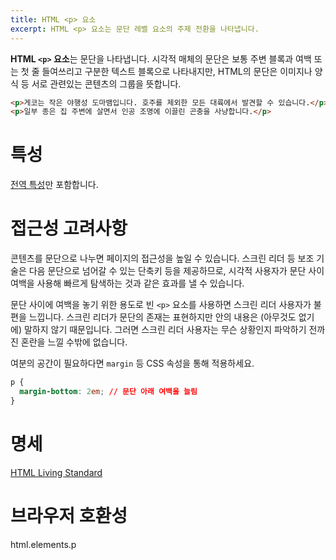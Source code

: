 ```yaml
---
title: HTML <p> 요소
excerpt: HTML <p> 요소는 문단 레벨 요소의 주제 전환을 나타냅니다.
---
```


**HTML `<p>` 요소**는 문단을 나타냅니다. 시각적 매체의 문단은 보통 주변 블록과 여백 또는 첫 줄 들여쓰리고 구분한 텍스트 블록으로 나타내지만, HTML의 문단은 이미지나 양식 등 서로 관련있는 콘텐츠의 그룹을 뜻합니다.

<Demo height={120} />

```html name=demo
<p>게코는 작은 야행성 도마뱀입니다. 호주를 제외한 모든 대륙에서 발견할 수 있습니다.</p>
<p>일부 종은 집 주변에 살면서 인공 조명에 이끌린 곤충을 사냥합니다.</p>
```

# 특성

[전역 특성](/docs/Web/HTML/Global_attributes)만 포함합니다.

# 접근성 고려사항

콘텐츠를 문단으로 나누면 페이지의 접근성을 높일 수 있습니다. 스크린 리더 등 보조 기술은 다음 문단으로 넘어갈 수 있는 단축키 등을 제공하므로, 시각적 사용자가 문단 사이 여백을 사용해 빠르게 탐색하는 것과 같은 효과를 낼 수 있습니다.

문단 사이에 여백을 놓기 위한 용도로 빈 `<p>` 요소를 사용하면 스크린 리더 사용자가 불편을 느낍니다. 스크린 리더가 문단의 존재는 표현하지만 안의 내용은 (아무것도 없기에) 말하지 않기 때문입니다. 그러면 스크린 리더 사용자는 무슨 상황인지 파악하기 전까진 혼란을 느낄 수밖에 없습니다.

여분의 공간이 필요하다면 `margin` 등 CSS 속성을 통해 적용하세요.

```css
p {
  margin-bottom: 2em; // 문단 아래 여백을 늘림
}
```

# 명세

[HTML Living Standard](https://html.spec.whatwg.org/multipage/semantics.html#the-p-element)

# 브라우저 호환성

<BrowserCompat>html.elements.p</BrowserCompat>
